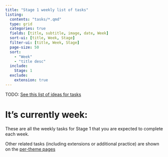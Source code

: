 ```yaml
---
title: "Stage 1 weekly list of tasks"
listing:
  contents: "tasks/*.qmd"
  type: grid
  categories: true
  fields: [title, subtitle, image, date, Week]
  sort-ui: [title, Week, Stage]
  filter-ui: [title, Week, Stage]
  page-size: 50
  sort: 
    - "Week"
    - "title desc"
  include:
    Stage: 1
  exclude:
    extension: true
---
```



:::{.todo}

TODO: [See this list of ideas for tasks](tasks-in-dev.html)

:::


```{=html}
<script src="https://cdnjs.cloudflare.com/ajax/libs/moment.js/2.29.1/moment.min.js"></script>
```
<h1>It's currently week: </h1>

```{=html}
<script>

// warning - hokey chat-gpt generated function which seems to do what is required but may be wrong

// this code counts the weeks from the start of term and allows us to display it in the page

function countWeeks(startDateStr, excludeRanges) {
  // Parse the start date
  let startDate = moment(startDateStr);
  let currentDate = moment();

  // Calculate the number of weeks between the start date and current date
  let totalWeeks = currentDate.diff(startDate, 'weeks');

  // Function to check if a date range overlaps with a week range
  function isOverlapping(startWeek, endWeek, range) {
  let rangeStart = moment(range[0]);
  let rangeEnd = moment(range[1]);
  return startWeek.isBefore(rangeEnd) && endWeek.isAfter(rangeStart);
  }

  // Initialize count of valid weeks
  let validWeeks = 0;

  // Iterate through each week from start date to current date
  for (let i = 0; i <= totalWeeks; i++) {
    let startWeek = moment(startDate).add(i, 'weeks');
    let endWeek = moment(startWeek).endOf('isoWeek');
    let isExcluded = false;

    // Check if the current week overlaps with any exclude ranges
    for (let range of excludeRanges) {
      if (isOverlapping(startWeek, endWeek, range)) {
        isExcluded = true;
        break;
      }
    }
      // Count the week if it is not excluded
      if (!isExcluded) {
      validWeeks++;
      }
  }
  return validWeeks;
}

// Example usage
let startDate = "2023-09-23";
let excludeRanges = [
["2023-12-15", "2024-01-15"],
];

let weeksCount = countWeeks(startDate, excludeRanges);

// Insert the result into the HTML element with id "H!"
document.getElementById("current-week").innerText = weeksCount;
</script>
```


These are all the weekly tasks for Stage 1 that you are expected to complete each week.

Other related tasks (including extensions or additional practice) are shown on the [per-theme pages](practice.html#themes)

::: {#sample-listings}
:::
